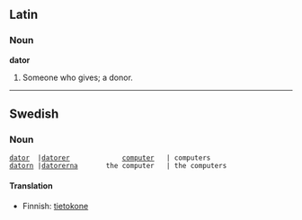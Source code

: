 ==Latin==
===Noun===
'''dator'''
# Someone who gives; a donor.

----

==Swedish==
===Noun===

 [[dator]]  |[[datorer]]             [[computer]]   | computers
 [[datorn]] |[[datorerna]]       the computer   | the computers

====Translation====
*Finnish: [[tietokone]]